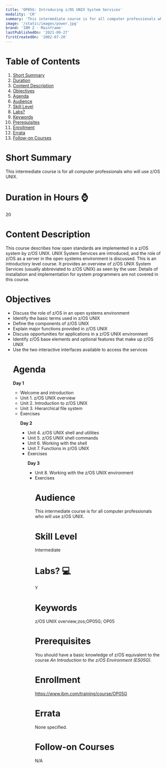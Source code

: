 ```yaml
---
title: 'OP05G: Introducing z/OS UNIX System Services'
modality: 'CR'
summary: 'This intermediate course is for all computer professionals who will use z/OS UNIX.'
image: '/static/images/power.jpg'
brand: 'IBM Z - Mainframe'
lastPublishedOn: '2021-09-27'
firstCreatedOn: '2002-07-20'
---
```

# Table of Contents
1.  [Short Summary](#short-summary)
2.  [Duration](#duration-in-hours-)
3.  [Content Description](#content-description)
4.  [Objectives](#objectives)
5.  [Agenda](#agenda)
6.  [Audience](#audience)
7.  [Skill Level](#skill-level)
8.  [Labs?](#labs-)
9.  [Keywords](#keywords)
10. [Prerequisites](#prerequisites)
11. [Enrollment](#enrollment)
12. [Errata](#errata)
13. [Follow-on Courses](#follow-on-courses)

# Short Summary
This intermediate course is for all computer professionals who will use z/OS UNIX.

# Duration in Hours ⌚
20

# Content Description
<p>This course describes how open standards are implemented in a z/OS system by z/OS UNIX. UNIX System Services are introduced, and the role of z/OS as a server in the open systems environment is discussed. This is an introductory level course. It provides an overview of z/OS UNIX System Services (usually abbreviated to z/OS UNIX) as seen by the user. Details of installation and implementation for system programmers are not covered in this course.</p>

# Objectives
<ul />
	<li />Discuss the role of z/OS in an open systems environment
	<li />Identify the basic terms used in z/OS UNIX
	<li />Define the components of z/OS UNIX
	<li />Explain major functions provided in z/OS UNIX
	<li />Discuss opportunities for applications in a z/OS UNIX environment
	<li />Identify z/OS base elements and optional features that make up z/OS UNIX
	<li />Use the two interactive interfaces available to access the services


# Agenda
<p><strong>Day 1</strong></p><ul /><li />Welcome and introduction<li />Unit 1. z/OS UNIX overview<li />Unit 2. Introduction to z/OS UNIX<li />Unit 3. Hierarchical file system<li />Exercises<p><strong>Day 2</strong></p><ul /><li />Unit 4. z/OS UNIX shell and utilities<li />Unit 5. z/OS UNIX shell commands<li />Unit 6. Working with the shell<li />Unit 7. Functions in z/OS UNIX<li />Exercises<p><strong>Day 3</strong></p><ul /><li />Unit 8. Working with the z/OS UNIX environment<li />Exercises

# Audience
<p>This intermediate course is for all computer professionals who will use z/OS UNIX.</p>

# Skill Level
Intermediate        

# Labs? 💻
Y

# Keywords
z/OS UNIX overview;zos;OP05G; OP05

# Prerequisites
<p>You should have a basic knowledge of z/OS equivalent to the course <em>An Introduction to the z/OS Environment (ES05G)</em>.</p>

# Enrollment
https://www.ibm.com/training/course/OP05G

# Errata
None specified.

# Follow-on Courses
N/A

